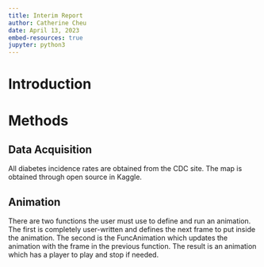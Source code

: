 ```yaml
---
title: Interim Report
author: Catherine Cheu
date: April 13, 2023
embed-resources: true
jupyter: python3
---
```


# Introduction

# Methods

## Data Acquisition

All diabetes incidence rates are obtained from the CDC site. The map is obtained through open source in Kaggle.

## Animation

There are two functions the user must use to define and run an animation. The first is completely user-written and defines the next frame to put inside the animation. The second is the FuncAnimation which updates the animation with the frame in the previous function. The result is an animation which has a player to play and stop if needed.